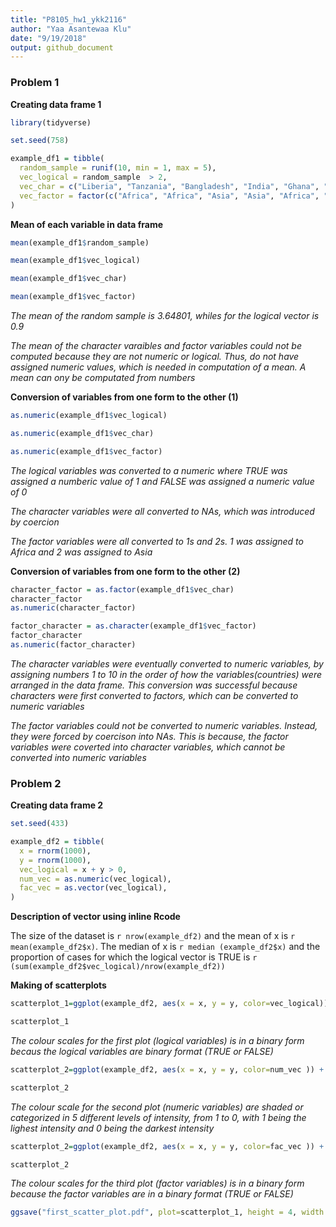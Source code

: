 ```yaml
---
title: "P8105_hw1_ykk2116"
author: "Yaa Asantewaa Klu"
date: "9/19/2018"
output: github_document
---
```


### Problem 1 

**Creating data frame 1**

```r
library(tidyverse)

set.seed(758)

example_df1 = tibble(
  random_sample = runif(10, min = 1, max = 5),
  vec_logical = random_sample  > 2,
  vec_char = c("Liberia", "Tanzania", "Bangladesh", "India", "Ghana", "Indonesia","Nigeria", "Togo", "China", "Thailand"),
  vec_factor = factor(c("Africa", "Africa", "Asia", "Asia", "Africa", "Asia", "Africa", "Africa", "Asia", "Asia"))
)

```


**Mean of each variable in data frame**

```r
mean(example_df1$random_sample)

mean(example_df1$vec_logical)

mean(example_df1$vec_char)

mean(example_df1$vec_factor)
```

_The mean of the random sample is 3.64801, whiles for the logical vector is 0.9_

_The mean of the character varaibles and factor variables could not be computed because they are not numeric or logical. Thus, do not have assigned numeric values, which is needed in computation of a mean. A mean can ony be computated from numbers_


**Conversion of variables from one form to the other (1)**
```r
as.numeric(example_df1$vec_logical)

as.numeric(example_df1$vec_char)

as.numeric(example_df1$vec_factor)

```
_The logical variables was converted to a numeric where TRUE was assigned a numberic value of 1 and FALSE was assigned a numeric value of 0_

_The character variables were all converted to NAs, which was introduced by coercion_

_The factor variables were all converted to 1s and 2s. 1 was assigned to Africa and 2 was assigned to Asia_


**Conversion of variables from one form to the other (2)**

```r
character_factor = as.factor(example_df1$vec_char)
character_factor
as.numeric(character_factor)

factor_character = as.character(example_df1$vec_factor)
factor_character
as.numeric(factor_character)

```

_The character variables were eventually converted to numeric variables, by assigning numbers 1 to 10 in the order of how the variables(countries) were arranged in the data frame. This conversion was successful because characters were first converted to factors, which can be converted to numeric variables_

_The factor variables could not be converted to numeric variables. Instead, they were forced by coercison into NAs. This is because, the factor variables were coverted into character variables, which cannot be converted into numeric variables_


### Problem 2

**Creating data frame 2**

```r

set.seed(433)

example_df2 = tibble(
  x = rnorm(1000),
  y = rnorm(1000),
  vec_logical = x + y > 0,
  num_vec = as.numeric(vec_logical),
  fac_vec = as.vector(vec_logical),  
)

```


**Description of vector using inline Rcode**

The size of the dataset is `r nrow(example_df2)` and the mean of x is `r mean(example_df2$x)`. The median of x is `r median (example_df2$x)` and the proportion of cases for which the logical vector is TRUE is `r (sum(example_df2$vec_logical)/nrow(example_df2))` 


**Making of scatterplots**

```r
scatterplot_1=ggplot(example_df2, aes(x = x, y = y, color=vec_logical)) + geom_point()

scatterplot_1
```

_The colour scales for the first plot (logical variables) is in a binary form becaus the logical variables are binary format (TRUE or FALSE)_


```r
scatterplot_2=ggplot(example_df2, aes(x = x, y = y, color=num_vec )) + geom_point()

scatterplot_2
```

_The colour scale for the second plot (numeric variables) are shaded or categorized in 5 different levels of intensity, from 1 to 0, with 1 being the lighest intensity and 0 being the darkest intensity_


```r
scatterplot_2=ggplot(example_df2, aes(x = x, y = y, color=fac_vec )) + geom_point()

scatterplot_2
```

_The colour scales for the third plot (factor variables) is in a binary form because the factor variables are in a binary format (TRUE or FALSE)_

```r

ggsave("first_scatter_plot.pdf", plot=scatterplot_1, height = 4, width = 6)

```




